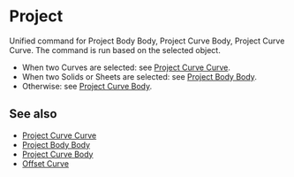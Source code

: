 
# Project

<Reference shortcut="I" command="Project" button="Right of the command bar" />

Unified command for Project Body Body, Project Curve Body, Project Curve Curve. The command is run based on the selected object.
   - When two Curves are selected: see [Project Curve Curve](./project-curve-curve).
   - When two Solids or Sheets are selected: see [Project Body Body](./project-body-body).
   - Otherwise: see [Project Curve Body](./project-curve-body).

## See also
- [Project Curve Curve](./project-curve-curve)
- [Project Body Body](./project-body-body)
- [Project Curve Body](./project-curve-body)
- [Offset Curve](./offset-curve)






















